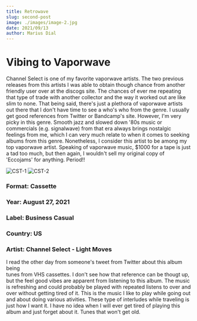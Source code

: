 ```yaml
---
title: Retrowave
slug: second-post
image: ./images/image-2.jpg
date: 2021/09/13
author: Marius Dial
---
```



# Vibing to Vaporwave


Channel Select is one of my favorite vaporwave artists.  The two previous 
releases from this artists I was able to obtain though chance from another friendly 
user over at the discogs site.  The chances of ever me repeating that
type of trade with another collector and the way it worked out
are like slim to none.  That being said, there's just a plethora
of vaporwave artists out there that I don't have time to see a 
who's who from the genre.  I usually get good references from Twitter
or Bandcamp's site.  However, I'm very picky in this genre.  Smooth
jazz and slowed down '80s music or commercials (e.g. signalwave) from that era always
brings nostalgic feelings from me, which I can very much relate to when it comes
to seeking albums from this genre.  Nonetheless,
I consider this artist to be among my top vaporwave artist.  Speaking of
vaporwave music, $1000 for a tape is just a tad too much, but then
again, I wouldn't sell my original copy of 'Eccojams' for anything.
Period!!

<Counter />



![CST-1](https://live.staticflickr.com/65535/51570112076_27162448e0_n.jpg) ![CST-2](https://live.staticflickr.com/65535/51571041405_28aba691c2_n.jpg)

### Format:  Cassette
### Year:  August 27, 2021
### Label:  Business Casual
### Country:  US
### Artist:  Channel Select - Light Moves


I read the other day from someone's tweet from Twitter about this album being  
tunes from VHS cassettes.  I don't see how that reference can be thougt up, but 
the feel good vibes are apparent from listening to this album.  The music
is refreshing and could probably be played with repeated listens
to over and over without getting tired of it.  This is the music I like to play
while going out and about doing various ativities.  These type of interludes while 
traveling is just how I want it.  I have no idea when I will ever get tired of 
playing this album and just forget about it.  Tunes that won't get old.
